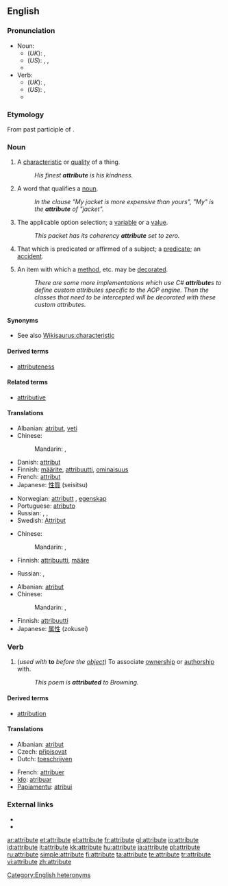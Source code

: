 {{wikipedia}}
==English==

===Pronunciation===
* Noun:
** (''UK''): {{IPA|/ˈætrɪbjuːt/}}, {{SAMPA|/"{trIbju:t/}}
** (''US''): {{enPR|ă'trĭ-byo͞ot}}, {{IPA|/ˈætrɪbjut/}}, {{SAMPA|/"{trIbjut/}}
** {{audio|en-us-attribute-noun.ogg|Audio (US)}}
* Verb:
** (''UK''): {{IPA|/æˈtrɪbjuːt/}}, {{SAMPA|/{"trIbju:t/}}
** (''US''): {{enPR|ă-trĭb'yo͞ot}}, {{IPA|/æˈtrɪbjut/}} {{SAMPA|/{"trIbjut/}}
** {{audio|en-us-attribute-verb.ogg|Audio (US)}}

===Etymology===
From {{etyl|la}} {{term|attributus}} past participle of {{term|attribuere}}.

===Noun===
{{en-noun}}

# A [[characteristic]] or [[quality]] of a thing.
#: ''His finest '''attribute''' is his kindness.''
# {{grammar}} A word that qualifies a [[noun]].
#: ''In the clause "My jacket is more expensive than yours", "My" is the '''attribute''' of "jacket".''
# {{computing}} The applicable option selection; a [[variable]] or a [[value]].
#: ''This packet has its coherency '''attribute''' set to zero.''
# {{logic}} That which is predicated or affirmed of a subject; a [[predicate]]; an [[accident]].<!--From Century 1911.-->
# {{computing}} An item with which a [[method]], etc. may be [[decorate]]d.
#: ''There are some more implementations which use C# '''attribute'''s to define custom attributes specific to the AOP engine. Then the classes that need to be intercepted will be decorated with these custom attributes.''

====Synonyms====
* See also [[Wikisaurus:characteristic]]

====Derived terms====
* [[attributeness]]

====Related terms====
* [[attributive]]

====Translations====
{{trans-top|characteristic or quality}}
* Albanian: [[atribut]], [[veti]]
* Chinese:
*: Mandarin: {{t|zh|屬性|sc=Hani}},  {{t|zh|属性|tr=shǔxìng|sc=Hani}}
* Danish: [[attribut]]
* Finnish: [[määrite]], [[attribuutti]], [[ominaisuus]]
* French: [[attribut]] {{m}}
* Japanese: [[性質]] (seisitsu)
{{trans-mid}}
* Norwegian: [[attributt]] {{m}}, [[egenskap]] {{m}}
* Portuguese: [[atributo]] {{m}}
* Russian: {{t|ru|свойство|n|tr=svójstvo|sc=Cyrl}},  {{t|ru|характерная черта|f|tr=xaraktérnaja čertá|sc=Cyrl}},  {{t|ru|атрибут|m|tr=atribút|sc=Cyrl}}
* Swedish: [[Attribut]]
{{trans-bottom}}

{{trans-top|Word qulifying a noun}}
* Chinese:
*: Mandarin: {{t|zh|定語|sc=Hani}},  {{t|zh|定语|tr=dìngyǔ|sc=Hani}}
* Finnish: [[attribuutti]], [[määre]]
{{trans-mid}}
* Russian: {{t|ru|определение|n|tr=opredelénije|sc=Cyrl}},  {{t|ru|атрибут|m|tr=atribút|sc=Cyrl}}
{{trans-bottom}}

{{trans-top|computing: the applicable option selection}}
* Albanian: [[atribut]]
* Chinese:
*: Mandarin: {{t|zh|屬性|sc=Hani}},  {{t|zh|属性|tr=shǔxìng|sc=Hani}}
{{trans-mid}}
* Finnish: [[attribuutti]]
* Japanese: [[属性]] (zokusei)
{{trans-bottom}}

===Verb===
{{en-verb|attribut|ing}}

# (''used with'' '''to''' ''before the [[object]]'') To associate [[ownership]] or [[authorship]] with.
#: ''This poem is '''attributed''' to Browning.''

====Derived terms====
* [[attribution]]

====Translations====
{{trans-top|to associate ownership or authorship with}}
* Albanian: [[atribut]]
* Czech: [[připisovat]]
* Dutch: [[toeschrijven]]
{{trans-mid}}
* French: [[attribuer]]
* [[Ido]]: [[atribuar]]
* [[Papiamentu]]: [[atribui]]
{{trans-bottom}}

===External links===
* {{R:Webster 1913}}
* {{R:Century 1911}}

[[Category:English heteronyms]]

[[ar:attribute]]
[[et:attribute]]
[[el:attribute]]
[[fr:attribute]]
[[gl:attribute]]
[[io:attribute]]
[[id:attribute]]
[[it:attribute]]
[[kk:attribute]]
[[hu:attribute]]
[[ja:attribute]]
[[pl:attribute]]
[[ru:attribute]]
[[simple:attribute]]
[[fi:attribute]]
[[ta:attribute]]
[[te:attribute]]
[[tr:attribute]]
[[vi:attribute]]
[[zh:attribute]]